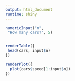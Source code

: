 ```yaml
---
output: html_document
runtime: shiny
---
```


```r

numericInput("n",
 "How many cars?", 5)


renderTable({
 head(cars, input$n)
})
```

```r
renderPlot({
  plot(cars$speed[1:input$n])
})

```
